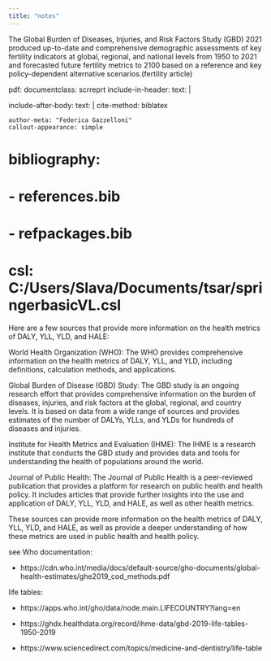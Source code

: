 ```yaml
---
title: "notes"
---
```


The Global Burden of Diseases, Injuries, and Risk Factors Study (GBD) 2021 produced up-to-date and comprehensive demographic assessments of key fertility indicators at global, regional, and national levels from 1950 to 2021 and forecasted future fertility metrics to 2100 based on a reference and key policy-dependent alternative scenarios.(fertility article)


          

  pdf:
    documentclass: scrreprt
    include-in-header: 
      text: |
        \usepackage{makeidx}
        \makeindex
    include-after-body: 
      text: |
        \printindex
    cite-method: biblatex    
    
    author-meta: "Federica Gazzelloni"
    callout-appearance: simple   


              

# bibliography:
#     - references.bib
#     - refpackages.bib
# csl: C:/Users/Slava/Documents/tsar/springerbasicVL.csl

Here are a few sources that provide more information on the health metrics of DALY, YLL, YLD, and HALE:

World Health Organization (WHO): The WHO provides comprehensive information on the health metrics of DALY, YLL, and YLD, including definitions, calculation methods, and applications.

Global Burden of Disease (GBD) Study: The GBD study is an ongoing research effort that provides comprehensive information on the burden of diseases, injuries, and risk factors at the global, regional, and country levels. It is based on data from a wide range of sources and provides estimates of the number of DALYs, YLLs, and YLDs for hundreds of diseases and injuries.

Institute for Health Metrics and Evaluation (IHME): The IHME is a research institute that conducts the GBD study and provides data and tools for understanding the health of populations around the world.

Journal of Public Health: The Journal of Public Health is a peer-reviewed publication that provides a platform for research on public health and health policy. It includes articles that provide further insights into the use and application of DALY, YLL, YLD, and HALE, as well as other health metrics.

These sources can provide more information on the health metrics of DALY, YLL, YLD, and HALE, as well as provide a deeper understanding of how these metrics are used in public health and health policy.

see Who documentation:

-   https://cdn.who.int/media/docs/default-source/gho-documents/global-health-estimates/ghe2019_cod_methods.pdf

life tables:

-   https://apps.who.int/gho/data/node.main.LIFECOUNTRY?lang=en

-   https://ghdx.healthdata.org/record/ihme-data/gbd-2019-life-tables-1950-2019

-   https://www.sciencedirect.com/topics/medicine-and-dentistry/life-table
